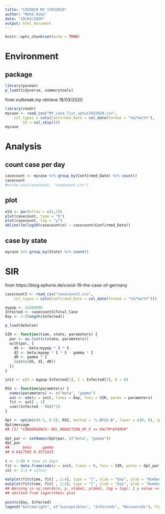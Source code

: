 ```yaml
---
title: "COVID19 MY 17032020"
author: "Mohd Azmi"
date: "19/03/2020"
output: html_document
---
```


```r
knitr::opts_chunk$set(echo = TRUE)
```

# Environment

## package

```r
library(pacman)
p_load(tidyverse, summarytools)
```


from outbreak.my
retrieve 18/03/2020

```r
library(readr)
mycase <- read_csv("MY_case_list_upto17032020.csv", 
    col_types = cols(Confirmed_Date = col_date(format = "%d/%m/%Y"), 
        X9 = col_skip()))
mycase
```

# Analysis

## count case per day

```r
casecount <- mycase %>% group_by(Confirmed_Date) %>% count()
casecount
#write.csv(casecount, "casecount.csv")
```

## plot 

```r
old <- par(mfrow = c(1,2))
plot(casecount, type = "b")
plot(casecount, log = "y")
abline(lm(log10(casecount$n) ~ casecount$Confirmed_Date))
```

## case by state

```r
mycase %>% group_by(State) %>% count()
```

# SIR

from https://blog.ephorie.de/covid-19-the-case-of-germany

```r
casecount3 <- read_csv("casecount3.csv", 
    col_types = cols(Confirmed_Date = col_date(format = "%d/%m/%Y")))

mypop <- 32680000
Infected <- casecount3$Total_Case
Day <- 1:(length(Infected))

p_load(deSolve)

SIR <- function(time, state, parameters) {
  par <- as.list(c(state, parameters))
  with(par, {
    dS <- -beta/mypop * I * S
    dI <- beta/mypop * I * S - gamma * I
    dR <- gamma * I
    list(c(dS, dI, dR))
  })
}

init <- c(S = mypop-Infected[1], I = Infected[1], R = 0)

RSS <- function(parameters) {
  names(parameters) <- c("beta", "gamma")
  out <- ode(y = init, times = Day, func = SIR, parms = parameters)
  fit <- out[ , 3]
  sum((Infected - fit)^2)
}

Opt <- optim(c(0.5, 0.5), RSS, method = "L-BFGS-B", lower = c(0, 0), upper = c(1, 1)) # optimize with some sensible conditions
Opt$message
## [1] "CONVERGENCE: REL_REDUCTION_OF_F <= FACTR*EPSMCH"
 
Opt_par <- setNames(Opt$par, c("beta", "gamma"))
Opt_par
##      beta     gamma 
## 0.6427585 0.3572415
 
t <- 1:80 # time in days
fit <- data.frame(ode(y = init, times = t, func = SIR, parms = Opt_par))
col <- 1:3 # colour
 
matplot(fit$time, fit[ , 2:4], type = "l", xlab = "Day", ylab = "Number of subjects", lwd = 2, lty = 1, col = col)
matplot(fit$time, fit[ , 2:4], type = "l", xlab = "Day", ylab = "Number of subjects", lwd = 2, lty = 1, col = col, log = "y")
## Warning in xy.coords(x, y, xlabel, ylabel, log = log): 1 y value <= 0
## omitted from logarithmic plot
 
points(Day, Infected)
legend("bottomright", c("Susceptibles", "Infecteds", "Recovereds"), lty = 1, lwd = 2, col = col, inset = 0.05)
```

